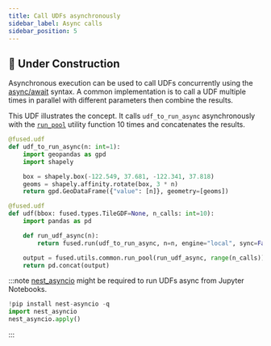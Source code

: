 ```yaml
---
title: Call UDFs asynchronously
sidebar_label: Async calls
sidebar_position: 5
---
```




## <Tag color="#D1E550" fontColor="#141414" >🚧 Under Construction</Tag>



Asynchronous execution can be used to call UDFs concurrently using the [async/await](https://docs.python.org/3/library/asyncio.html) syntax. A common implementation is to call a UDF multiple times in parallel with different parameters then combine the results.

This UDF illustrates the concept. It calls `udf_to_run_async` asynchronously with the [`run_pool`](https://github.com/fusedio/udfs/blob/9bfb5d0/public/common/utils.py#L522) utility function 10 times and concatenates the results.

```python showLineNumbers
@fused.udf
def udf_to_run_async(n: int=1):
    import geopandas as gpd
    import shapely

    box = shapely.box(-122.549, 37.681, -122.341, 37.818)
    geoms = shapely.affinity.rotate(box, 3 * n)
    return gpd.GeoDataFrame({"value": [n]}, geometry=[geoms])

@fused.udf
def udf(bbox: fused.types.TileGDF=None, n_calls: int=10):
    import pandas as pd

    def run_udf_async(n):
        return fused.run(udf_to_run_async, n=n, engine="local", sync=False)

    output = fused.utils.common.run_pool(run_udf_async, range(n_calls))
    return pd.concat(output)
```




:::note
[nest_asyncio](https://pypi.org/project/nest-asyncio/) might be required to run UDFs async from Jupyter Notebooks.
```python showLineNumbers
!pip install nest-asyncio -q
import nest_asyncio
nest_asyncio.apply()
```
:::
